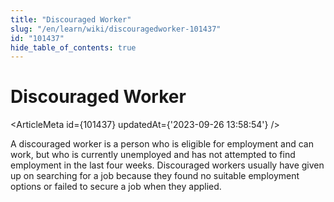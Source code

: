 ```yaml
---
title: "Discouraged Worker"
slug: "/en/learn/wiki/discouragedworker-101437"
id: "101437"
hide_table_of_contents: true
---
```



# Discouraged Worker

<ArticleMeta id={101437} updatedAt={'2023-09-26 13:58:54'} />
<div className='border-solid border-b border-t-0 my-4 border-[var(--ifm-color-gray-300)]' />

A discouraged worker is a person who is eligible for employment and can work, but who is currently unemployed and has not attempted to find employment in the last four weeks. Discouraged workers usually have given up on searching for a job because they found no suitable employment options or failed to secure a job when they applied.
